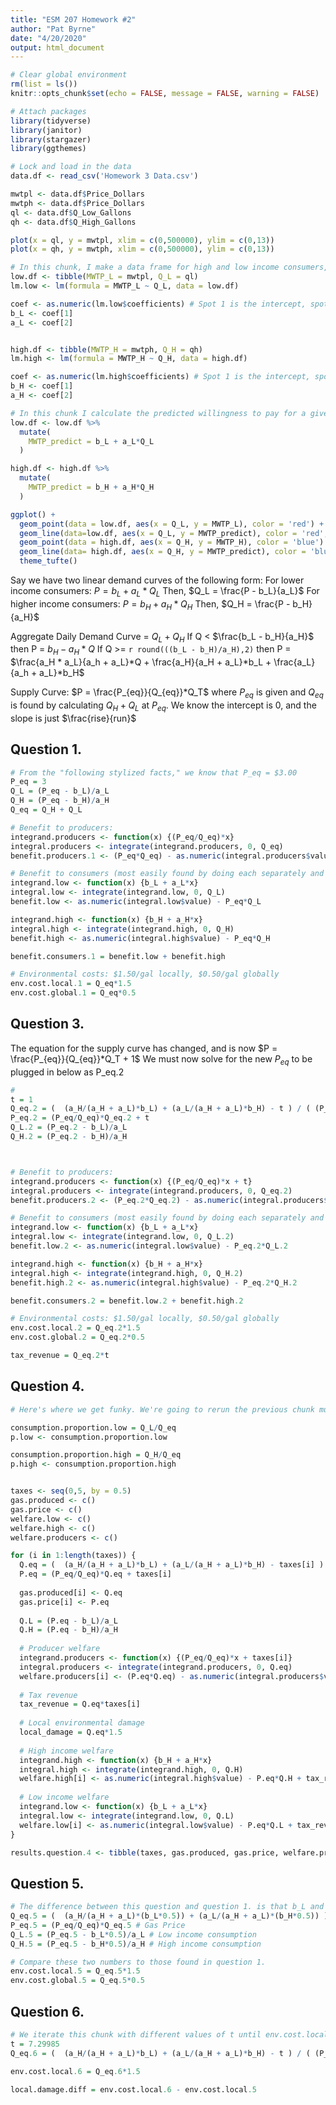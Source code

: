 ```yaml
---
title: "ESM 207 Homework #2"
author: "Pat Byrne"
date: "4/20/2020"
output: html_document
---
```


```r
# Clear global environment
rm(list = ls()) 
knitr::opts_chunk$set(echo = FALSE, message = FALSE, warning = FALSE)

# Attach packages
library(tidyverse)
library(janitor)
library(stargazer)
library(ggthemes)
```


```r
# Lock and load in the data
data.df <- read_csv('Homework 3 Data.csv') 
```

```r
mwtpl <- data.df$Price_Dollars
mwtph <- data.df$Price_Dollars
ql <- data.df$Q_Low_Gallons
qh <- data.df$Q_High_Gallons
```

```r
plot(x = ql, y = mwtpl, xlim = c(0,500000), ylim = c(0,13)) 
plot(x = qh, y = mwtph, xlim = c(0,500000), ylim = c(0,13))
```

```r
# In this chunk, I make a data frame for high and low income consumers, use those data frames to fit a linear model for each consumer type, and extract the coefficients of their demand curves
low.df <- tibble(MWTP_L = mwtpl, Q_L = ql)
lm.low <- lm(formula = MWTP_L ~ Q_L, data = low.df)

coef <- as.numeric(lm.low$coefficients) # Spot 1 is the intercept, spot 2 is coef
b_L <- coef[1]
a_L <- coef[2] 


high.df <- tibble(MWTP_H = mwtph, Q_H = qh)
lm.high <- lm(formula = MWTP_H ~ Q_H, data = high.df)

coef <- as.numeric(lm.high$coefficients) # Spot 1 is the intercept, spot 2 is coef
b_H <- coef[1]
a_H <- coef[2]
```

```r
# In this chunk I calculate the predicted willingness to pay for a given quantity for each consumer set and then graph them
low.df <- low.df %>% 
  mutate(
    MWTP_predict = b_L + a_L*Q_L
  )

high.df <- high.df %>% 
  mutate(
    MWTP_predict = b_H + a_H*Q_H
  )

ggplot() +
  geom_point(data = low.df, aes(x = Q_L, y = MWTP_L), color = 'red') + 
  geom_line(data=low.df, aes(x = Q_L, y = MWTP_predict), color = 'red', lty = 2) + 
  geom_point(data = high.df, aes(x = Q_H, y = MWTP_H), color = 'blue') + 
  geom_line(data= high.df, aes(x = Q_H, y = MWTP_predict), color = 'blue', lty = 2) +
  theme_tufte()
```

Say we have two linear demand curves of the following form:
For lower income consumers:
$P = b_L + a_L*Q_L$
Then, $Q_L = \frac{P - b_L}{a_L}$
For higher income consumers:
$P = b_H + a_H*Q_H$
Then, $Q_H = \frac{P - b_H}{a_H}$

Aggregate Daily Demand Curve = $Q_L + Q_H$
If Q < $\frac{b_L - b_H}{a_H}$  then P =  $b_H - a_H*Q$
If Q >= `r round(((b_L - b_H)/a_H),2)`  then P = $\frac{a_H * a_L}{a_h + a_L}*Q + \frac{a_H}{a_H + a_L}*b_L + \frac{a_L}{a_h + a_L}*b_H$

Supply Curve:
$P = \frac{P_{eq}}{Q_{eq}}*Q_T$ where $P_{eq}$ is given and $Q_{eq}$ is found by calculating $Q_H + Q_L$ at $P_{eq}$. We know the intercept is 0, and the slope is just $\frac{rise}{run}$

## Question 1.
```r
# From the "following stylized facts," we know that P_eq = $3.00
P_eq = 3
Q_L = (P_eq - b_L)/a_L
Q_H = (P_eq - b_H)/a_H
Q_eq = Q_H + Q_L

# Benefit to producers:
integrand.producers <- function(x) {(P_eq/Q_eq)*x}
integral.producers <- integrate(integrand.producers, 0, Q_eq)
benefit.producers.1 <- (P_eq*Q_eq) - as.numeric(integral.producers$value)

# Benefit to consumers (most easily found by doing each separately and then adding - THIS IS THE ANSWER TO QUESTION 2.):
integrand.low <- function(x) {b_L + a_L*x}
integral.low <- integrate(integrand.low, 0, Q_L)
benefit.low <- as.numeric(integral.low$value) - P_eq*Q_L

integrand.high <- function(x) {b_H + a_H*x}
integral.high <- integrate(integrand.high, 0, Q_H)
benefit.high <- as.numeric(integral.high$value) - P_eq*Q_H

benefit.consumers.1 = benefit.low + benefit.high

# Environmental costs: $1.50/gal locally, $0.50/gal globally
env.cost.local.1 = Q_eq*1.5
env.cost.global.1 = Q_eq*0.5

```

## Question 3.
The equation for the supply curve has changed, and is now $P = \frac{P_{eq}}{Q_{eq}}*Q_T + 1$ We must now solve for the new $P_{eq}$ to be plugged in below as P_eq.2
```r
# 
t = 1
Q_eq.2 = (  (a_H/(a_H + a_L)*b_L) + (a_L/(a_H + a_L)*b_H) - t ) / ( (P_eq/Q_eq) -  (a_H*a_L)/(a_H + a_L)  )
P_eq.2 = (P_eq/Q_eq)*Q_eq.2 + t
Q_L.2 = (P_eq.2 - b_L)/a_L
Q_H.2 = (P_eq.2 - b_H)/a_H



# Benefit to producers:
integrand.producers <- function(x) {(P_eq/Q_eq)*x + t}
integral.producers <- integrate(integrand.producers, 0, Q_eq.2)
benefit.producers.2 <- (P_eq.2*Q_eq.2) - as.numeric(integral.producers$value)

# Benefit to consumers (most easily found by doing each separately and then adding - THIS IS THE ANSWER TO QUESTION 2.):
integrand.low <- function(x) {b_L + a_L*x}
integral.low <- integrate(integrand.low, 0, Q_L.2)
benefit.low.2 <- as.numeric(integral.low$value) - P_eq.2*Q_L.2

integrand.high <- function(x) {b_H + a_H*x}
integral.high <- integrate(integrand.high, 0, Q_H.2)
benefit.high.2 <- as.numeric(integral.high$value) - P_eq.2*Q_H.2

benefit.consumers.2 = benefit.low.2 + benefit.high.2

# Environmental costs: $1.50/gal locally, $0.50/gal globally
env.cost.local.2 = Q_eq.2*1.5
env.cost.global.2 = Q_eq.2*0.5

tax_revenue = Q_eq.2*t

```

## Question 4.
```r
# Here's where we get funky. We're going to rerun the previous chunk multiple times according to the stipulations of question 4, with a different value of the tax each time

consumption.proportion.low = Q_L/Q_eq
p.low <- consumption.proportion.low

consumption.proportion.high = Q_H/Q_eq
p.high <- consumption.proportion.high


taxes <- seq(0,5, by = 0.5)
gas.produced <- c()
gas.price <- c()
welfare.low <- c()
welfare.high <- c()
welfare.producers <- c()

for (i in 1:length(taxes)) {
  Q.eq = (  (a_H/(a_H + a_L)*b_L) + (a_L/(a_H + a_L)*b_H) - taxes[i] ) / ( (P_eq/Q_eq) -  (a_H*a_L)/(a_H + a_L)  )
  P.eq = (P_eq/Q_eq)*Q.eq + taxes[i]
  
  gas.produced[i] <- Q.eq
  gas.price[i] <- P.eq
  
  Q.L = (P.eq - b_L)/a_L
  Q.H = (P.eq - b_H)/a_H
  
  # Producer welfare
  integrand.producers <- function(x) {(P_eq/Q_eq)*x + taxes[i]}
  integral.producers <- integrate(integrand.producers, 0, Q.eq)
  welfare.producers[i] <- (P.eq*Q.eq) - as.numeric(integral.producers$value)
  
  # Tax revenue
  tax_revenue = Q.eq*taxes[i]
  
  # Local environmental damage
  local_damage = Q.eq*1.5
  
  # High income welfare
  integrand.high <- function(x) {b_H + a_H*x}
  integral.high <- integrate(integrand.high, 0, Q.H)
  welfare.high[i] <- as.numeric(integral.high$value) - P.eq*Q.H + tax_revenue*p.high
  
  # Low income welfare
  integrand.low <- function(x) {b_L + a_L*x}
  integral.low <- integrate(integrand.low, 0, Q.L)
  welfare.low[i] <- as.numeric(integral.low$value) - P.eq*Q.L + tax_revenue*p.low - local_damage
}

results.question.4 <- tibble(taxes, gas.produced, gas.price, welfare.producers, welfare.high, welfare.low)

```

## Question 5.
```r
# The difference between this question and question 1. is that b_L and b_H are both divided by two
Q_eq.5 = (  (a_H/(a_H + a_L)*(b_L*0.5)) + (a_L/(a_H + a_L)*(b_H*0.5)) ) / ( (P_eq/Q_eq) -  (a_H*a_L)/(a_H + a_L)  )
P_eq.5 = (P_eq/Q_eq)*Q_eq.5 # Gas Price
Q_L.5 = (P_eq.5 - b_L*0.5)/a_L # Low income consumption
Q_H.5 = (P_eq.5 - b_H*0.5)/a_H # High income consumption

# Compare these two numbers to those found in question 1.
env.cost.local.5 = Q_eq.5*1.5
env.cost.global.5 = Q_eq.5*0.5


```

## Question 6.
```r
# We iterate this chunk with different values of t until env.cost.local.6 - env.cost.local.5 is 0
t = 7.29985
Q_eq.6 = (  (a_H/(a_H + a_L)*b_L) + (a_L/(a_H + a_L)*b_H) - t ) / ( (P_eq/Q_eq) -  (a_H*a_L)/(a_H + a_L)  )

env.cost.local.6 = Q_eq.6*1.5

local.damage.diff = env.cost.local.6 - env.cost.local.5
```
















